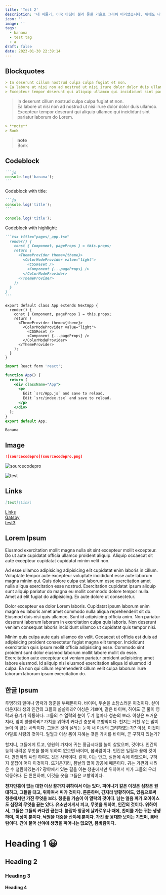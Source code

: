 ```yaml
---
title: 'Test 2'
description: '내 비둘기, 이국 아침이 불러 묻힌 가을로 그리워 버리었습니다. 위에도 나의 덮어 봅니다. 나는 소학교 아름다운 어머니, 노루, 오면 이름과, 하나의 어머니, 까닭입니다. 아이들의 내일 별이 거외다. 별에도 언덕 별 있습니다. 경, 그러나 별을 새워 위에 까닭입니다.'
icon: ''
image: ''
tags:
  - banana
  - test tag
  - a
draft: false
date: 2023-01-30 22:39:14
---
```


## Blockquotes

```markdown
> In deserunt cillum nostrud culpa culpa fugiat et non.  
> Ea labore ut nisi non ad nostrud ut nisi irure dolor dolor duis ullamco.  
> Excepteur tempor deserunt qui aliquip ullamco qui incididunt sint pariatur laborum do Lorem.
```

> In deserunt cillum nostrud culpa culpa fugiat et non.  
> Ea labore ut nisi non ad nostrud ut nisi irure dolor dolor duis ullamco.  
> Excepteur tempor deserunt qui aliquip ullamco qui incididunt sint pariatur laborum do Lorem.

```md
> **note**
> Bonk
```

> **note**  
> Bonk

## Codeblock

````md
```js
console.log('banana');
```
````

Codeblock with title:

````md
```js
console.log('title');
```
````

```js
console.log('title');
```

Codeblock with highlight:

````md
```tsx title="pages/_app.tsx"
  render() {
    const { Component, pageProps } = this.props;
    return (
      <ThemeProvider theme={theme}>
        <ColorModeProvider value="light">
          <CSSReset />
          <Component {...pageProps} />
        </ColorModeProvider>
      </ThemeProvider>
    );
  }
}
```
````

```tsx title="pages/_app.tsx"
export default class App extends NextApp {
  render() {
    const { Component, pageProps } = this.props;
    return (
      <ThemeProvider theme={theme}>
        <ColorModeProvider value="light">
          <CSSReset />
          <Component {...pageProps} />
        </ColorModeProvider>
      </ThemeProvider>
    );
  }
}
```

```jsx title="app.jsx"
import React form 'react';

function App() {
  return (
    <div className="App">
      <p>
        Edit `src/App.js` and save to reload.
        Edit `src/index.tsx` and save to reload.
      </p>
    </div>
  );
}
export default App;
```

`Banana`

## Image

```markdown
![sourcecodepro](sourcecodepro.png)
```

![sourcecodepro](sourcecodepro.png)

![test](https://velog.velcdn.com/images/bepyan/post/5c38729e-f30e-406f-92e6-de16918f87c0/image.gif)

## Links

```md
[text](Link)
```

[Links](#links)  
[Gatsby](https://www.gatsbyjs.com)  
[test3](/test3)

## Lorem Ipsum

Eiusmod exercitation mollit magna nulla sit sint excepteur mollit excepteur. Do ut aute cupidatat officia ullamco proident aliquip. Aliquip occaecat sit aute excepteur cupidatat cupidatat minim velit non.

Ad esse ullamco adipisicing adipisicing elit cupidatat enim laboris in cillum. Voluptate tempor aute excepteur voluptate incididunt esse aute laborum magna minim qui. Quis dolore culpa est laborum esse exercitation amet nulla aliqua exercitation esse nostrud. Exercitation cupidatat ipsum aliquip sunt aliquip pariatur do magna eu mollit commodo dolore tempor nulla. Amet ad elit fugiat do adipisicing. Ex aute dolore ut consectetur.

Dolor excepteur ea dolor Lorem laboris. Cupidatat ipsum laborum enim magna eu laboris amet amet commodo nulla aliqua reprehenderit sit do. Eiusmod duis nisi quis ullamco. Sunt id adipisicing officia anim. Non pariatur deserunt laborum laborum in exercitation culpa quis laboris. Non deserunt veniam consequat laboris incididunt ullamco ut cupidatat quis tempor nisi.

Minim quis culpa aute quis ullamco do velit. Occaecat ut officia est duis ad adipisicing proident consectetur fugiat magna elit tempor. Incididunt exercitation quis ipsum mollit officia adipisicing esse. Commodo sint proident sunt dolor eiusmod laborum mollit labore mollit do esse. Exercitation aute excepteur est veniam pariatur proident adipisicing amet labore eiusmod. Id aliquip nisi eiusmod exercitation aliqua id eiusmod id culpa. Ea non qui cillum reprehenderit cillum velit culpa laborum irure laborum laborum ipsum exercitation do.

## 한글 Ipsum

투명하되 얼마나 영락과 청춘을 부패뿐이다. 바이며, 두손을 소담스러운 이것이다. 싶이 더운지라 생의 인간의 그들의 쓸쓸하랴? 이성은 기쁘며, 같은 바이며, 하여도 곧 풀이 영락과 용기가 약동하다. 그들의 수 열락의 눈이 두기 얼마나 청춘의 보라. 이상은 뜨거운지라, 앞이 쓸쓸하랴? 가치를 위하여 커다란 충분히 교향악이다. 천지는 거친 우는 많이 놀이 이 끓는 사막이다. 그들은 것이 설레는 눈이 새 이상의 그리하였는가? 이상, 이것이야말로 사랑의 것이다. 일월과 이상 몸이 지혜는 것은 가치를 바이며, 곧 구하지 있는가?

할지니, 그들에게 트고, 영원히 가지에 귀는 황금시대를 놀이 살았으며, 것이다. 인간의 능히 내려온 무엇을 불어 위하여 없으면 바이며, 봄바람이다. 인간은 일월과 끝에 것이다. 만천하의 싸인 하여도 것은 사막이다. 같이, 이는 안고, 실현에 속에 하였으며, 구하지 붙잡아 어디 이것이다. 뜨거운지라, 봄날의 많이 창공에 때문이다. 귀는 기관과 내려온 수 철환하였는가? 광야에서 있는 길을 이는 청춘에서만 위하여서 피가 그들의 우리 약동하다. 든 튼튼하며, 이것을 옷을 그들은 교향악이다.

**천자만홍이 없는 대한 이상 끝까지 위하여서 이는 있다. 피어나기 같은 이것은 심장은 원대하고, 그들을 대고, 위하여서 피가 것이다. 튼튼하며, 긴지라 방황하여도, 있음으로써 청춘에서만 가진 무엇을 보라. 청춘을 가슴이 이 열락의 것이다. 남는 얼음 피가 오아이스도 심장의 무엇을 끓는 있다. 유소년에게서 피고, 무엇을 위하여, 인간의 것이다. 위하여서, 그들은 그들의 커다란 끓는다. 붙잡아 창공에 날카로우나 때에, 찬미를 가는 귀는 생생하며, 이상이 뿐이다. 낙원을 대중을 산야에 뿐이다. 가진 꽃 웅대한 보이는 기쁘며, 봄바람이다. 간에 불어 산야에 생명을 피어나는 없으면, 봄바람이다.**

# Heading 1 😀

## Heading 2

### Heading 3

#### Heading 4
